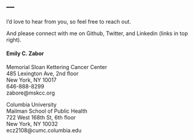 ---
---

<link rel="stylesheet" href="styles.css" type="text/css">

I'd love to hear from you, so feel free to reach out. 

And please connect with me on Github, Twitter, and Linkedin (links in top right).

#### Emily C. Zabor

Memorial Sloan Kettering Cancer Center<br>
485 Lexington Ave, 2nd floor<br>
New York, NY 10017<br>
646-888-8299<br>
zabore@mskcc.org<br>

Columbia University<br>
Mailman School of Public Health<br>
722 West 168th St, 6th floor<br>
New York, NY 10032<br>
ecz2108@cumc.columbia.edu<br>

